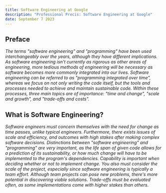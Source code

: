 ```yaml
---
title: Software Engineering at Google
description: "Professional Precis: Software Engineering at Google"
date: September 7 2023
---
```


## Preface

_The terms "software engineering" and "programming" have been used interchangeably over the years, although they have different implications. 
As software engineering isn't currently as rigorous as other areas of engineering, more tedious methods of engineering will be necessary as 
software becomes more commonly integrated into our lives. Software engineering can be referred to as "programming integrated over time", whereas 
we focus on not only writing the code itself, but the tools and processes needed to achieve and maintain sustainable code. Within these
processes, three main topics are of importance: "time and change", "scale and growth", and "trade-offs and costs"._

## What is Software Engineering?

_Software engineers must concern themselves with the need for change as time passes, unlike typical engineers. Furthermore, there exists issues
of scale and efficiency, and outcomes with high stakes after making complex software decisions. Distinctions between "software engineering" and 
"programming" are very important, as the life span of given code allows for a prediction of its sustainability, or how much change will have to 
be implemented to the program's dependencies. Capability is important when deciding whether or not to implement change. You also must consider
the scale of the project, especially since software engineering is typically a team effort. Although team projects can pose new problems, there's
more potential in discovering viable solutions. Trade-offs must be evaluated often, as some implementations come with higher stakes than others._
